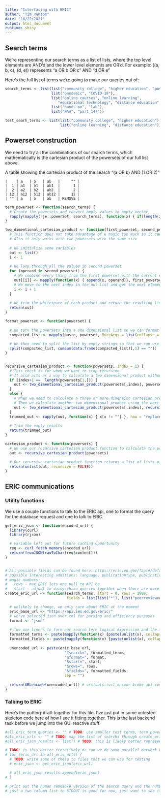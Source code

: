 ```yaml
---
title: "Interfacing with ERIC"
author: "Tim Ransom"
date: "10/22/2021"
output: html_document
runtime: shiny
---
```

<!-- We need to remove this to include in the user interface -->
<!-- ```{r setup, include=FALSE} -->
<!-- knitr::opts_chunk$set(echo = TRUE) -->
<!-- print("hello") -->
<!-- ``` -->

## Search terms

We're representing our search terms as a list of lists, where the top level elements
are AND'd and the lower level elements are OR'd. For example: ((a, b, c), (d, e))
represents "a OR b OR c" AND "d OR e"

Here's the full list of terms we're going to make our queries out of:
```r
search_terms <- list(list("community college", "higher education", "postsecondary education"),
                     list("pandemic", "COVID-19"),
                     list("online courses", "online learning",
                        "educational technology", "distance education", "electronic learning"),
                     list("hands on", "lab"),
                     list("FAA", "part 147"))

test_searh_terms <- list(list("community college", "higher education"),
                         list("online learning", "distance education"))
```


## Powerset construction

We need to try all the combinations of our search terms, which mathematically
is the cartesian product of the powersets of our full list above.

A table showing the cartesian product of the search "(a OR b) AND (1 OR 2)"
```text
|    | a   | b   | ab   |     "" |
|  1 | a1  | b1  | ab1  |      1 |
|  2 | a2  | b2  | ab2  |      2 |
| 12 | a12 | b12 | ab12 |     12 |
| "" | a   | b   | ab   | REMOVE |
```

```r
term_powerset <- function(search_terms) {
  # Create the powersets and convert empty values to empty vector
  rapply(mapply(rje::powerSet, search_terms), function(x) { if(length(x) == 0) { return(c("")) } else { return(x) } }, how = "replace")
}

two_dimentional_cartesian_product <- function(first_powerset, second_powerset) {
  # This function does not take advantage of R magic too much so it can probably be optimized
  # Also it only works with two powersets with the same size
  
  # We initialize some variables
  out <- list()
  i <- 1
  
  # We loop through all the values in second powerset
  for (operand in second_powerset) {
    # We combine every thing from the first powerset with the current element in the second powerset
    out[[i]] <- mapply(function(x) { append(x, operand)}, first_powerset)
    # We move to the next index in the out list and get the next element in the second powerset
    i <- i + 1
  }
  
  # We trim the whitespace of each product and return the resulting list
  return(out)
}

format_powerset <- function(powerset) {
  
  # We turn the powersets into a one dimensional list so we can format each set with a space in between
  compacted_list <- mapply(paste, powerset, MoreArgs = list(collapse = " "))
  
  # We then need to split the list by empty strings so that we can use each powerset individually
  split(compacted_list, cumsum(data.frame(compacted_list)[,1] == ""))
}


recursive_cartesian_product <- function(powersets, index = 1) {
  # This check is for when we want to stop recursion
  # It also acts as a way to calculate a two dimensional product without recursion
  if (index+1 ==  length(powersets[1,])) {
    out <- two_dimentional_cartesian_product(powersets[,index], powersets[,index+1])
  }
  else {
    # When we need to calculate a three or more dimension cartesian product we first calculate the product of the first two powersets.
    # Then we calculate another two dimensional product using the next powerset as the first operand and the result of the previous calculation as the second
    out <- two_dimentional_cartesian_product(powersets[,index], recursive_cartesian_product(powersets, index+1))
  }
  trimmed_out <- rapply(out, function(x) { x[x != ""] }, how = "replace")
  
  # Trim the empty results
  return(trimmed_out)
}

cartesian_product <- function(powersets) {
  # We use our recursive cartesian product function to calculate the product using our formatted powersets
  out <- recursive_cartesian_product(powersets)
  
  # Our recursive cartesian product function returns a list of lists of lists which is one too many lists so we have to unlist it
  return(unlist(out, recursive = FALSE))
}
```


## ERIC communications

### Utility functions
We use a couple functions to talk to the ERIC api, one to format the query for
the database request and one to talk to ERIC.

```r
get_eric_json <- function(encoded_url) {
  library(curl)
  library(rjson)

  # variable left out for future caching opportunity
  req <- curl_fetch_memory(encoded_url)
  return(fromJSON(rawToChar(req$content)))
}


# All possible fields can be found here: https://eric.ed.gov/?api#/default/get_eric_
# possible interesting additions: language, publicationtype, publicationdateyear
# magic numbers:
#   rows - max ERIC lets one pull to API be
#   start - adjust to daisy-chain queries together when there are more than 2000 (unimplemented)
create_eric_url <- function(search_terms, start = 0, rows = 2000,
                            fields = list(list("*"), list("peerreviewed", "'T'"))) {

  # unlikely to change, we only care about ERIC at the moment
  eric_base_url <- "https://api.ies.ed.gov/eric/"
  # we've selected json over xml for parsing and efficiency purposes
  format <- "json"
  
  # two one liners to form our search term logical expression and the field modification encoding
  formatted_terms <- paste(mapply(function(x) {paste(unlist(x), collapse = " OR ")}, search_terms), collapse = " AND ")
  formatted_fields <- paste(mapply(function(x) {paste(unlist(x), collapse = ":")}, fields), collapse = " ")
  
  unencoded_url <- paste(eric_base_url, 
                           "?search=", formatted_terms, 
                           "&format=", format, 
                           "&start=", start,
                           "&rows=", rows, 
                           "&fields=", formatted_fields, 
                           sep = "")
  
  return(URLencode(unencoded_url)) # urltools::url_encode broke api compatibility, using utils::URLencode instead
}
```

### Talking to ERIC

Here's the putting-it-all-together for this file. I've just put in some untested
skeleton code here of how I see it fitting together. This is the last backend task before
we jump into the GUI reactive stuff.

```r
#all_eric_term_queries <- "" # TODO: use smaller test terms, term_powerset(test_search_terms)
#all_eric_urls <- "" # TODO: map the list of searchs through create_eric_url
#all_eric_json_results <- list() # TODO: this is likely better represented with an R dataframe, if so, should we convert after all api queries or during loop?

# TODO: is this better iteratively or can we do some parallel network hits? I don't see ERIC docs talking about that
# for (eric_url in all_eric_urls) {
  # TODO: write some of these to files that we can use for testing
  # eric_json <- get_eric_json(eric_url)

  # all_eric_json_results.append(eric_json)
# }

# print out the human readable version of the search query and the number of results for it
# just a two column list to STDOUT is good for now, just want to see it somewhere other than the R env
```
